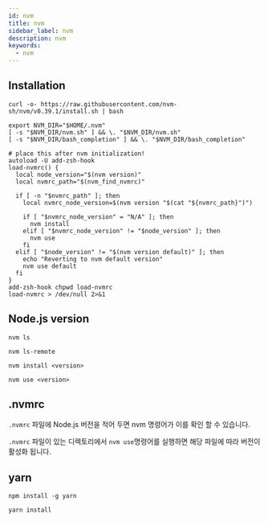 ```yaml
---
id: nvm
title: nvm
sidebar_label: nvm
description: nvm
keywords:
  - nvm
---
```


## Installation

```shell
curl -o- https://raw.githubusercontent.com/nvm-sh/nvm/v0.39.1/install.sh | bash
```

```shell title=".zshrc"
export NVM_DIR="$HOME/.nvm"
[ -s "$NVM_DIR/nvm.sh" ] && \. "$NVM_DIR/nvm.sh"
[ -s "$NVM_DIR/bash_completion" ] && \. "$NVM_DIR/bash_completion"
```

```shell title=".zshrc"
# place this after nvm initialization!
autoload -U add-zsh-hook
load-nvmrc() {
  local node_version="$(nvm version)"
  local nvmrc_path="$(nvm_find_nvmrc)"

  if [ -n "$nvmrc_path" ]; then
    local nvmrc_node_version=$(nvm version "$(cat "${nvmrc_path}")")

    if [ "$nvmrc_node_version" = "N/A" ]; then
      nvm install
    elif [ "$nvmrc_node_version" != "$node_version" ]; then
      nvm use
    fi
  elif [ "$node_version" != "$(nvm version default)" ]; then
    echo "Reverting to nvm default version"
    nvm use default
  fi
}
add-zsh-hook chpwd load-nvmrc
load-nvmrc > /dev/null 2>&1
```

## Node.js version

```shell
nvm ls
```

```shell
nvm ls-remote
```

```shell
nvm install <version>
```

```shell
nvm use <version>
```

## .nvmrc

`.nvmrc` 파일에 Node.js 버전을 적어 두면 nvm 명령어가 이를 확인 할 수 있습니다.

`.nvmrc` 파일이 있는 디렉토리에서 `nvm use`명령어를 실행하면 해당 파일에 따라 버전이 활성화 됩니다.

## yarn

```shell
npm install -g yarn
```

```shell
yarn install
```
